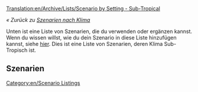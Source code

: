 [[Translation:en/Archive/Lists/Scenario by Setting - Sub-Tropical]]

''« Zurück zu [[de/Archive/Lists/Szenarien nach Klima|Szenarien nach Klima]]''

[[Category:en/Scenario Listings]]

Unten ist eine Liste von Szenarien, die du verwenden oder ergänzen kannst. Wenn du wissen willst, wie du dein Szenario in diese Liste hinzufügen kannst, siehe [[en/Player Made Scenarios|hier]]. Dies ist eine Liste von Szenarien, deren Klima Sub-Tropisch ist.

==Szenarien==